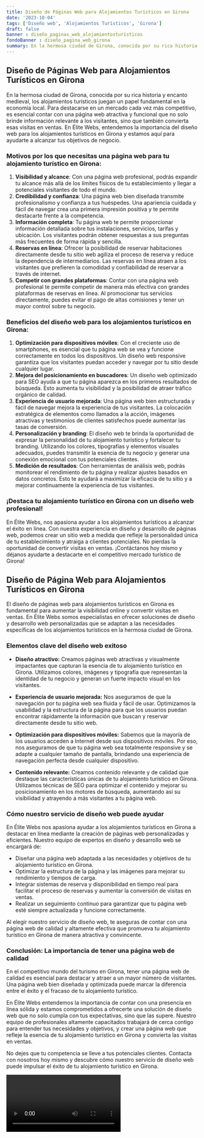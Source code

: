 ```yaml
---
title: Diseño de Páginas Web para Alojamientos Turísticos en Girona
date: '2023-10-04'
tags: ['Diseño web', 'Alojamientos Turísticos', 'Girona']
draft: false
banner : diseño_paginas_web_alojamientosturísticos
fondoBanner : diseño_pagina_web_girona
summary: En la hermosa ciudad de Girona, conocida por su rica historia y encanto medieval, los alojamientos turísticos juegan un papel fundamental en la economía local. Para destacarse en un mercado cada vez más competitivo, es esencial contar con una página web atractiva y funcional que no solo brinde información relevante a los visitantes, sino que también convierta esas visitas en ventas. En Élite Webs, entendemos la importancia del diseño web para los alojamientos turísticos en Girona y estamos aquí para ayudarte a alcanzar tus objetivos de negocio.
---
```


## Diseño de Páginas Web para Alojamientos Turísticos en Girona

En la hermosa ciudad de Girona, conocida por su rica historia y encanto medieval, los alojamientos turísticos juegan un papel fundamental en la economía local. Para destacarse en un mercado cada vez más competitivo, es esencial contar con una página web atractiva y funcional que no solo brinde información relevante a los visitantes, sino que también convierta esas visitas en ventas. En Élite Webs, entendemos la importancia del diseño web para los alojamientos turísticos en Girona y estamos aquí para ayudarte a alcanzar tus objetivos de negocio.

### Motivos por los que necesitas una página web para tu alojamiento turístico en Girona:

1. **Visibilidad y alcance**: Con una página web profesional, podrás expandir tu alcance más allá de los límites físicos de tu establecimiento y llegar a potenciales visitantes de todo el mundo.
2. **Credibilidad y confianza**: Una página web bien diseñada transmite profesionalismo y confianza a tus huéspedes. Una apariencia cuidada y fácil de navegar crea una primera impresión positiva y te permite destacarte frente a la competencia.
3. **Información completa**: Tu página web te permite proporcionar información detallada sobre tus instalaciones, servicios, tarifas y ubicación. Los visitantes podrán obtener respuestas a sus preguntas más frecuentes de forma rápida y sencilla.
4. **Reservas en línea**: Ofrecer la posibilidad de reservar habitaciones directamente desde tu sitio web agiliza el proceso de reserva y reduce la dependencia de intermediarios. Las reservas en línea atraen a los visitantes que prefieren la comodidad y confiabilidad de reservar a través de internet.
5. **Competir con grandes plataformas**: Contar con una página web profesional te permite competir de manera más efectiva con grandes plataformas de reservas en línea. Al promocionar tus servicios directamente, puedes evitar el pago de altas comisiones y tener un mayor control sobre tu negocio.

### Beneficios del diseño web para los alojamientos turísticos en Girona:

1. **Optimización para dispositivos móviles**: Con el creciente uso de smartphones, es esencial que tu página web se vea y funcione correctamente en todos los dispositivos. Un diseño web responsive garantiza que los visitantes puedan acceder y navegar por tu sitio desde cualquier lugar.
2. **Mejora del posicionamiento en buscadores**: Un diseño web optimizado para SEO ayuda a que tu página aparezca en los primeros resultados de búsqueda. Esto aumenta tu visibilidad y la posibilidad de atraer tráfico orgánico de calidad.
3. **Experiencia de usuario mejorada**: Una página web bien estructurada y fácil de navegar mejora la experiencia de tus visitantes. La colocación estratégica de elementos como llamados a la acción, imágenes atractivas y testimonios de clientes satisfechos puede aumentar las tasas de conversión.
4. **Personalización y branding**: El diseño web te brinda la oportunidad de expresar la personalidad de tu alojamiento turístico y fortalecer tu branding. Utilizando los colores, tipografías y elementos visuales adecuados, puedes transmitir la esencia de tu negocio y generar una conexión emocional con tus potenciales clientes.
5. **Medición de resultados**: Con herramientas de análisis web, podrás monitorear el rendimiento de tu página y realizar ajustes basados en datos concretos. Esto te ayudará a maximizar la eficacia de tu sitio y a mejorar continuamente la experiencia de tus visitantes.

### ¡Destaca tu alojamiento turístico en Girona con un diseño web profesional!

En Élite Webs, nos apasiona ayudar a los alojamientos turísticos a alcanzar el éxito en línea. Con nuestra experiencia en diseño y desarrollo de páginas web, podemos crear un sitio web a medida que refleje la personalidad única de tu establecimiento y atraiga a clientes potenciales. No pierdas la oportunidad de convertir visitas en ventas. ¡Contáctanos hoy mismo y déjanos ayudarte a destacarte en el competitivo mercado turístico de Girona!

<GifSeo />

<Cta />

## Diseño de Página Web para Alojamientos Turísticos en Girona

El diseño de páginas web para alojamientos turísticos en Girona es fundamental para aumentar la visibilidad online y convertir visitas en ventas. En Élite Webs somos especialistas en ofrecer soluciones de diseño y desarrollo web personalizadas que se adaptan a las necesidades específicas de los alojamientos turísticos en la hermosa ciudad de Girona.

### Elementos clave del diseño web exitoso

- **Diseño atractivo:** Creamos páginas web atractivas y visualmente impactantes que capturan la esencia de tu alojamiento turístico en Girona. Utilizamos colores, imágenes y tipografía que representan la identidad de tu negocio y generan un fuerte impacto visual en los visitantes.

- **Experiencia de usuario mejorada:** Nos aseguramos de que la navegación por tu página web sea fluida y fácil de usar. Optimizamos la usabilidad y la estructura de la página para que los usuarios puedan encontrar rápidamente la información que buscan y reservar directamente desde tu sitio web.

- **Optimización para dispositivos móviles:** Sabemos que la mayoría de los usuarios acceden a Internet desde sus dispositivos móviles. Por eso, nos aseguramos de que tu página web sea totalmente responsive y se adapte a cualquier tamaño de pantalla, brindando una experiencia de navegación perfecta desde cualquier dispositivo.

- **Contenido relevante:** Creamos contenido relevante y de calidad que destaque las características únicas de tu alojamiento turístico en Girona. Utilizamos técnicas de SEO para optimizar el contenido y mejorar su posicionamiento en los motores de búsqueda, aumentando así su visibilidad y atrayendo a más visitantes a tu página web.

### Cómo nuestro servicio de diseño web puede ayudar

En Élite Webs nos apasiona ayudar a los alojamientos turísticos en Girona a destacar en línea mediante la creación de páginas web personalizadas y eficientes. Nuestro equipo de expertos en diseño y desarrollo web se encargará de:

- Diseñar una página web adaptada a las necesidades y objetivos de tu alojamiento turístico en Girona.
- Optimizar la estructura de la página y las imágenes para mejorar su rendimiento y tiempos de carga.
- Integrar sistemas de reserva y disponibilidad en tiempo real para facilitar el proceso de reservas y aumentar la conversión de visitas en ventas.
- Realizar un seguimiento continuo para garantizar que tu página web esté siempre actualizada y funcione correctamente.

Al elegir nuestro servicio de diseño web, te aseguras de contar con una página web de calidad y altamente efectiva que promueva tu alojamiento turístico en Girona de manera atractiva y convincente.

### Conclusión: La importancia de tener una página web de calidad

En el competitivo mundo del turismo en Girona, tener una página web de calidad es esencial para destacar y atraer a un mayor número de visitantes. Una página web bien diseñada y optimizada puede marcar la diferencia entre el éxito y el fracaso de tu alojamiento turístico.

En Élite Webs entendemos la importancia de contar con una presencia en línea sólida y estamos comprometidos a ofrecerte una solución de diseño web que no solo cumpla con tus expectativas, sino que las supere. Nuestro equipo de profesionales altamente capacitados trabajará de cerca contigo para entender tus necesidades y objetivos, y crear una página web que refleje la esencia de tu alojamiento turístico en Girona y convierta las visitas en ventas.

No dejes que tu competencia se lleve a tus potenciales clientes. Contacta con nosotros hoy mismo y descubre cómo nuestro servicio de diseño web puede impulsar el éxito de tu alojamiento turístico en Girona.

<Video />

<CtaBot job='Alojamientos Turísticos' city='Girona'/>

<Gmaps query='Girona+españa+maps' />